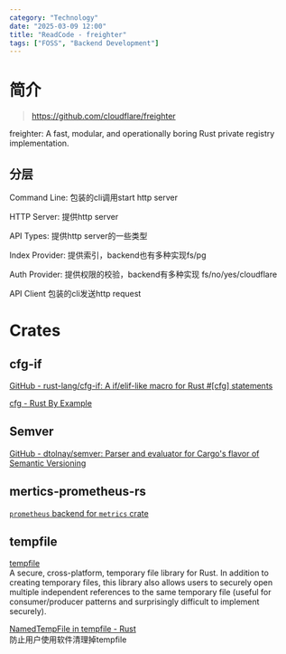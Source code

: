 ```yaml
---
category: "Technology"
date: "2025-03-09 12:00"
title: "ReadCode - freighter"
tags: ["FOSS", "Backend Development"]
---
```


# 简介 

> https://github.com/cloudflare/freighter

freighter: A fast, modular, and operationally boring Rust private registry implementation.


## 分层

Command Line: 包装的cli调用start http server

HTTP Server: 提供http server

API Types: 提供http server的一些类型

Index Provider: 提供索引，backend也有多种实现fs/pg

Auth Provider: 提供权限的校验，backend有多种实现 fs/no/yes/cloudflare

API Client 包装的cli发送http request

# Crates

## cfg-if

[GitHub - rust-lang/cfg-if: A if/elif-like macro for Rust #\[cfg\] statements](https://github.com/rust-lang/cfg-if)  

[cfg - Rust By Example](https://doc.rust-lang.org/rust-by-example/attribute/cfg.html)

## Semver

[GitHub - dtolnay/semver: Parser and evaluator for Cargo's flavor of Semantic Versioning](https://github.com/dtolnay/semver)

## mertics-prometheus-rs

[`prometheus` backend for `metrics` crate](https://github.com/instrumentisto/metrics-prometheus-rs)

## tempfile

[tempfile](https://crates.io/crates/tempfile)  
A secure, cross-platform, temporary file library for Rust. In addition to creating temporary files, this library also allows users to securely open multiple independent references to the same temporary file (useful for consumer/producer patterns and surprisingly difficult to implement securely).

[NamedTempFile in tempfile - Rust](https://docs.rs/tempfile/3.17.1/tempfile/struct.NamedTempFile.html)  
防止用户使用软件清理掉tempfile
